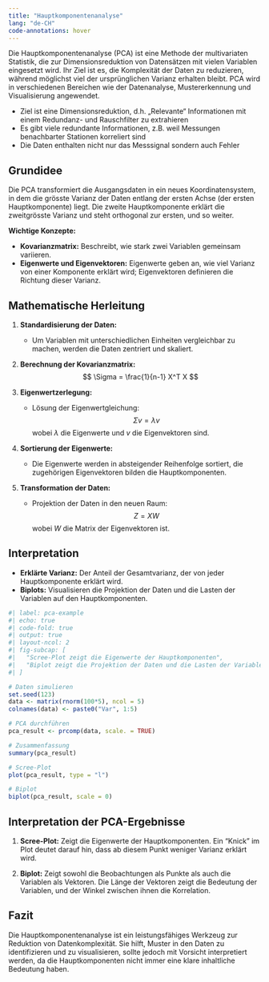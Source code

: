 ```yaml
---
title: "Hauptkomponentenanalyse"
lang: "de-CH"
code-annotations: hover
---
```


Die Hauptkomponentenanalyse (PCA) ist eine Methode der multivariaten Statistik, die zur Dimensionsreduktion von Datensätzen mit vielen Variablen eingesetzt wird. Ihr Ziel ist es, die Komplexität der Daten zu reduzieren, während möglichst viel der ursprünglichen Varianz erhalten bleibt. PCA wird in verschiedenen Bereichen wie der Datenanalyse, Mustererkennung und Visualisierung angewendet.

- Ziel ist eine Dimensionsreduktion, d.h. „Relevante“ Informationen mit einem Redundanz- und Rauschfilter zu extrahieren
- Es gibt viele redundante Informationen, z.B. weil Messungen benachbarter Stationen korreliert sind
- Die Daten enthalten nicht nur das Messsignal sondern auch Fehler

## Grundidee

Die PCA transformiert die Ausgangsdaten in ein neues Koordinatensystem, in dem die grösste Varianz der Daten entlang der ersten Achse (der ersten Hauptkomponente) liegt. Die zweite Hauptkomponente erklärt die zweitgrösste Varianz und steht orthogonal zur ersten, und so weiter. 

**Wichtige Konzepte:**

- **Kovarianzmatrix:** Beschreibt, wie stark zwei Variablen gemeinsam variieren.
- **Eigenwerte und Eigenvektoren:** Eigenwerte geben an, wie viel Varianz von einer Komponente erklärt wird; Eigenvektoren definieren die Richtung dieser Varianz.

## Mathematische Herleitung

1. **Standardisierung der Daten:** 
   - Um Variablen mit unterschiedlichen Einheiten vergleichbar zu machen, werden die Daten zentriert und skaliert.
   
2. **Berechnung der Kovarianzmatrix:** 
   $$
   \Sigma = \frac{1}{n-1} X^T X
   $$

3. **Eigenwertzerlegung:** 
   - Lösung der Eigenwertgleichung:
   $$
   \Sigma v = \lambda v
   $$
   wobei $\lambda$ die Eigenwerte und $v$ die Eigenvektoren sind.

4. **Sortierung der Eigenwerte:**
   - Die Eigenwerte werden in absteigender Reihenfolge sortiert, die zugehörigen Eigenvektoren bilden die Hauptkomponenten.

5. **Transformation der Daten:** 
   - Projektion der Daten in den neuen Raum:
   $$
   Z = XW
   $$
   wobei $W$ die Matrix der Eigenvektoren ist.

## Interpretation

- **Erklärte Varianz:** Der Anteil der Gesamtvarianz, der von jeder Hauptkomponente erklärt wird.
- **Biplots:** Visualisieren die Projektion der Daten und die Lasten der Variablen auf den Hauptkomponenten.
```r
#| label: pca-example
#| echo: true
#| code-fold: true
#| output: true
#| layout-ncol: 2
#| fig-subcap: [
#|   "Scree-Plot zeigt die Eigenwerte der Hauptkomponenten",
#|   "Biplot zeigt die Projektion der Daten und die Lasten der Variablen auf den Hauptkomponenten"
#| ]

# Daten simulieren
set.seed(123)
data <- matrix(rnorm(100*5), ncol = 5)
colnames(data) <- paste0("Var", 1:5)

# PCA durchführen
pca_result <- prcomp(data, scale. = TRUE)

# Zusammenfassung
summary(pca_result)

# Scree-Plot
plot(pca_result, type = "l")

# Biplot
biplot(pca_result, scale = 0)
```

## Interpretation der PCA-Ergebnisse

1. **Scree-Plot:** Zeigt die Eigenwerte der Hauptkomponenten. Ein "Knick" im Plot deutet darauf hin, dass ab diesem Punkt weniger Varianz erklärt wird.

2. **Biplot:** Zeigt sowohl die Beobachtungen als Punkte als auch die Variablen als Vektoren. Die Länge der Vektoren zeigt die Bedeutung der Variablen, und der Winkel zwischen ihnen die Korrelation.

## Fazit

Die Hauptkomponentenanalyse ist ein leistungsfähiges Werkzeug zur Reduktion von Datenkomplexität. Sie hilft, Muster in den Daten zu identifizieren und zu visualisieren, sollte jedoch mit Vorsicht interpretiert werden, da die Hauptkomponenten nicht immer eine klare inhaltliche Bedeutung haben.
